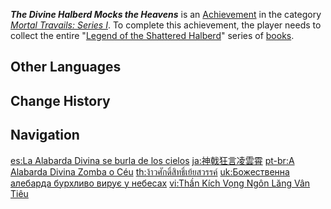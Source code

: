 {{Achievement Infobox
|id           = 80004
|order id     = 0004
|category     = Mortal Travails: Series I
|description  = Collect the entire "[[Legend of the Shattered Halberd]]" series.
|requirements = 
|primogems    = 5
|tracking     = 
|topic        = Books
}}
'''''The Divine Halberd Mocks the Heavens''''' is an [[Achievement]] in the category ''[[Mortal Travails: Series I]]''. To complete this achievement, the player needs to collect the entire "[[Legend of the Shattered Halberd]]" series of [[books]].
<!--
==Trivia==

==Video Guides==
{{EVT
|video1   = 
|caption1 = 
}}
-->
==Other Languages==
{{Other Languages
|en      = The Divine Halberd Mocks the Heavens
|zhs     = 神戟狂言凌云霄
|zhs_rm  = Shénjǐ Kuángyán Líng Yúnxiāo
|zht     = 神戟狂言凌雲霄
|zht_rm  = Shénjǐ Kuángyán Líng Yúnxiāo
|zh_tl   = The Divine Halberd Raves Wildly at the High Heavens
|ja      = 神戟狂言凌雲霄
|ja_rm   = Shingeki Kyougen Ryou'unshou{{Assumed}}
|ja_tl   = 
|ko      = 하늘 높이 솟은 신극
|ko_rm   = Haneul Nopi Soseun Singeuk
|ko_tl   = The Divine Halberd Soaring High into the Sky
|es      = La Alabarda Divina se burla de los cielos
|es_tl   = The Divine Halberd Mocks the Heavens
|fr      = La hallebarde divine se moque des dieux
|fr_tl   = The Divine Halberd Mocks the Gods
|ru      = Священная алебарда посрамила небеса
|ru_tl   = The Holy Halberd Disgraced the Heavens
|th      = ง้าวศักดิ์สิทธิ์เย้ยสวรรค์
|th_rm   = 
|th_tl   = Divine Halberd Mocks Heaven
|vi      = Thần Kích Vọng Ngôn Lăng Vân Tiêu
|vi_tl   = 
|de      = Verspottung des Himmels
|de_tl   = Mockery of the Heavens
|id      = Tombak Dewa yang Mencela Langit
|id_tl   = Spear of God that Mocks the Heaven
|pt      = A Alabarda Divina Zomba o Céu
|pt_tl   = 
|tr      = Kutsal Baltalı Mızrak Göklerle Alay Ediyor
|tr_tl   = The Sacred Halberd Mocks the Heavens
|it      = L'Alabarda divina deride i cieli
|it_tl   = 
}}

==Change History==
{{Change History|1.0}}
<!--
==References==
{{Reflist}}
-->
==Navigation==
{{Achievement Navbox|Mortal Travails: Series I}}

[[es:La Alabarda Divina se burla de los cielos]]
[[ja:神戟狂言凌雲霄]]
[[pt-br:A Alabarda Divina Zomba o Céu]]
[[th:ง้าวศักดิ์สิทธิ์เย้ยสวรรค์]]
[[uk:Божественна алебарда бурхливо вирує у небесах]]
[[vi:Thần Kích Vọng Ngôn Lăng Vân Tiêu]]